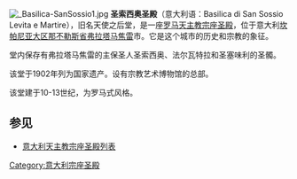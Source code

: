 [[File:_Basilica-SanSossio1.jpg|right]]
'''圣索西奥圣殿'''（意大利语：Basilica di San Sossio Levita e Martire），旧名天使之后堂，是一座[[罗马天主教|罗马天主教]][[宗座圣殿|宗座圣殿]]，位于意大利[[坎帕尼亚大区|坎帕尼亚大区]][[那不勒斯省|那不勒斯省]][[弗拉塔马焦雷|弗拉塔马焦雷]]市。它是这个城市的历史和宗教的象征。

堂内保存有弗拉塔马焦雷的主保圣人圣索西奥、法尔瓦特拉和圣塞味利的圣髑。

该堂于1902年列为国家遗产。设有宗教艺术博物馆的总部。

该堂建于10-13世纪，为罗马式风格。

==参见==
*[[意大利天主教宗座圣殿列表|意大利天主教宗座圣殿列表]]
<references />
[[Category:意大利宗座圣殿|Category:意大利宗座圣殿]]